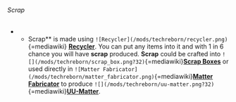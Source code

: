 ###### Scrap

-   -   Scrap** is made using
        `![Recycler](/mods/techreborn/recycler.png)`{=mediawiki}
        **[Recycler](blocks:recycler "wikilink")**. You can put any
        items into it and with 1 in 6 chance you will have **scrap**
        produced. **Scrap** could be crafted into
        `![](/mods/techreborn/scrap_box.png?32)`{=mediawiki}**[Scrap
        Boxes](items:scrap_box "wikilink")** or used directly in
        `![Matter Fabricator](/mods/techreborn/matter_fabricator.png)`{=mediawiki}**[Matter
        Fabricator](blocks:matter_fabricator "wikilink")** to produce
        `![](/mods/techreborn/uu-matter.png?32)`{=mediawiki}**[UU-Matter](items:uu-matter "wikilink")**.
